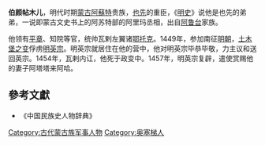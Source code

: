 {{about|瓦剌贵族'''伯颜帖木儿'''|蒙古名为伯颜帖木儿的高丽国王|高麗恭愍王|元朝平章政事'''伯颜帖木儿'''|伯颜帖木儿 (元朝)}}
'''伯颜帖木儿'''{{BD|？||1454年|}}，明代时期[[蒙古|蒙古]][[阿蘇特|阿蘇特]]贵族，[[也先|也先]]的重臣，《[[明史|明史]]》说他是也先的弟弟，一说即蒙古文史书上的阿苏特部的阿里玛丞相，出自[[阿鲁台|阿鲁台]]家族。

他领有[[同平章事|平章]]、知院等官，统帅瓦剌左翼诸[[鄂托克|鄂托克]]。1449年，参加南征[[明朝|明朝]]，[[土木堡之变|土木堡之变]]俘虏[[明英宗|明英宗]]。明英宗就居住在他的营中，他对明英宗毕恭毕敬，力主议和送回英宗。1454年，瓦剌内讧，他死于政变中。1457年，明英宗复辟，遣使赏赐他的妻子阿塔塔来阿哈。
==參考文獻==
* 《中国民族史人物辞典》
[[Category:古代蒙古族军事人物|Category:古代蒙古族军事人物]]
[[Category:奥塞梯人|Category:奥塞梯人]]